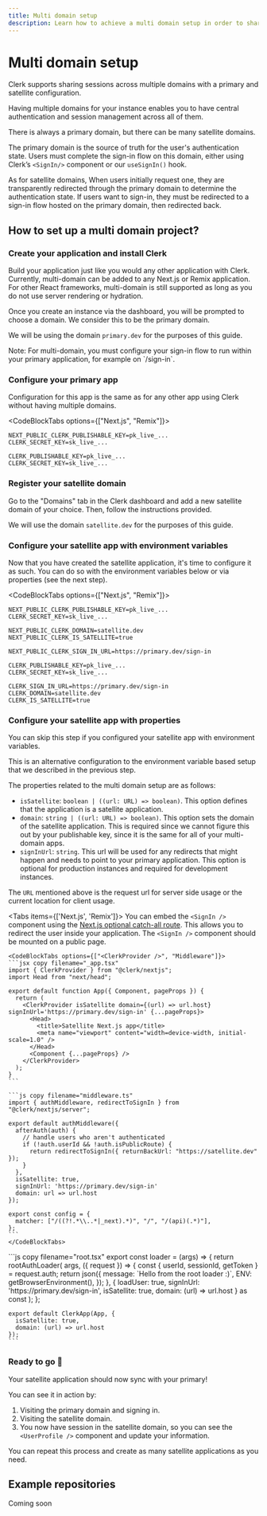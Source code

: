 ```yaml
---
title: Multi domain setup
description: Learn how to achieve a multi domain setup in order to share authentication and session management across domains.
---
```



# Multi domain setup

Clerk supports sharing sessions across multiple domains with a primary and satellite configuration.

Having multiple domains for your instance enables you to have central authentication and session management across all of them.

There is always a primary domain, but there can be many satellite domains.

The primary domain is the source of truth for the user's authentication state. Users must complete the sign-in flow on this domain, either using Clerk’s `<SignIn/>` component or our `useSignIn()` hook.

As for satellite domains, When users initially request one, they are transparently redirected through the primary domain to determine the authentication state. If users want to sign-in, they must be redirected to a sign-in flow hosted on the primary domain, then redirected back.

## How to set up a multi domain project?

<Steps>

### Create your application and install Clerk
Build your application just like you would any other application with Clerk. Currently, multi-domain can be added to any Next.js or Remix application. For other React frameworks, multi-domain is still supported as long as you do not use server rendering or hydration.

Once you create an instance via the dashboard, you will be prompted to choose a domain. We consider this to be the primary domain.

We will be using the domain `primary.dev` for the purposes of this guide.

<Callout type="info">
Note: For multi-domain, you must configure your sign-in flow to run within your primary application, for example on `/sign-in`.
</Callout>

### Configure your primary app

Configuration for this app is the same as for any other app using Clerk without having multiple domains.

<CodeBlockTabs options={["Next.js", "Remix"]}>
```env copy filename=".env.local"
NEXT_PUBLIC_CLERK_PUBLISHABLE_KEY=pk_live_...
CLERK_SECRET_KEY=sk_live_...
```
```env filename=".env" copy
CLERK_PUBLISHABLE_KEY=pk_live_...
CLERK_SECRET_KEY=sk_live_...
```
</CodeBlockTabs>

### Register your satellite domain

Go to the "Domains" tab in the Clerk dashboard and add a new satellite domain of your choice. Then, follow the instructions provided.

We will use the domain `satellite.dev` for the purposes of this guide.

<Images
src="/docs/images/advance/multi-domain/satellite-domain-add.png"
width={3024}
height={1748}
alt="Clerk Dashboard inside the satellites tab of the domain"
/>

### Configure your satellite app with environment variables

Now that you have created the satellite application, it's time to configure it as such. You can do so with the environment variables below or via properties (see the next step).

<CodeBlockTabs options={["Next.js", "Remix"]}>
```env copy filename=".env.local"
NEXT_PUBLIC_CLERK_PUBLISHABLE_KEY=pk_live_...
CLERK_SECRET_KEY=sk_live_...

NEXT_PUBLIC_CLERK_DOMAIN=satellite.dev
NEXT_PUBLIC_CLERK_IS_SATELLITE=true

NEXT_PUBLIC_CLERK_SIGN_IN_URL=https://primary.dev/sign-in
```
```env filename=".env" copy
CLERK_PUBLISHABLE_KEY=pk_live_...
CLERK_SECRET_KEY=sk_live_...

CLERK_SIGN_IN_URL=https://primary.dev/sign-in
CLERK_DOMAIN=satellite.dev
CLERK_IS_SATELLITE=true
```
</CodeBlockTabs>

### Configure your satellite app with properties

You can skip this step if you configured your satellite app with environment variables.

This is an alternative configuration to the environment variable based setup that we described in the previous step.

The properties related to the multi domain setup are as follows:
* `isSatellite`: `boolean | ((url: URL) => boolean)`. This option defines that the application is a satellite application.
* `domain`: `string | ((url: URL) => boolean)`. This option sets the domain of the satellite application. This is required since we cannot figure this out by your publishable key, since it is the same for all of your multi-domain apps.
* `signInUrl`: `string`. This url will be used for any redirects that might happen and needs to point to your primary application. This option is optional for production instances and required for development instances.

The `URL` mentioned above is the request url for server side usage or the current location for client usage.

<Tabs items={['Next.js', 'Remix']}>
  <Tab>
    You can embed the `<SignIn />` component using the [Next.js optional catch-all route](https://nextjs.org/docs/pages/building-your-application/routing/dynamic-routes#optional-catch-all-routes). This allows you to redirect the user inside your application. The `<SignIn />` component should be mounted on a public page.

    <CodeBlockTabs options={["<ClerkProvider />", "Middleware"]}>
    ```jsx copy filename="_app.tsx"
    import { ClerkProvider } from "@clerk/nextjs";
    import Head from "next/head";

    export default function App({ Component, pageProps }) {
      return (
        <ClerkProvider isSatellite domain={(url) => url.host} signInUrl='https://primary.dev/sign-in' {...pageProps}>
          <Head>
            <title>Satellite Next.js app</title>
            <meta name="viewport" content="width=device-width, initial-scale=1.0" />
          </Head>
          <Component {...pageProps} />
        </ClerkProvider>
      );
    }
    ```

    ```js copy filename="middleware.ts"
    import { authMiddleware, redirectToSignIn } from "@clerk/nextjs/server";

    export default authMiddleware({
      afterAuth(auth) {
        // handle users who aren't authenticated
        if (!auth.userId && !auth.isPublicRoute) {
          return redirectToSignIn({ returnBackUrl: "https://satellite.dev" });
        }
      },
      isSatellite: true,
      signInUrl: 'https://primary.dev/sign-in'
      domain: url => url.host
    });

    export const config = {
      matcher: ["/((?!.*\\..*|_next).*)", "/", "/(api)(.*)"],
    };
    ```
    </CodeBlockTabs>
  </Tab>

  <Tab>
    ```js copy filename="root.tsx"
    export const loader = (args) => {
      return rootAuthLoader(
        args,
        ({ request }) => {
          const { userId, sessionId, getToken } = request.auth;
          return json({
              message: `Hello from the root loader :)`,
              ENV: getBrowserEnvironment(),
          });
        },
        {
          loadUser: true,
          signInUrl: 'https://primary.dev/sign-in',
          isSatellite: true,
          domain: (url) => url.host
        } as const
      );
    };

    export default ClerkApp(App, {
      isSatellite: true,
      domain: (url) => url.host
    });
    ```
  </Tab>

</Tabs>

### Ready to go 🎉

Your satellite application should now sync with your primary! 

You can see it in action by: 
1. Visiting the primary domain and signing in.
2. Visiting the satellite domain.
3. You now have session in the satellite domain, so you can see the `<UserProfile />` component and update your information.

You can repeat this process and create as many satellite applications as you need.

</Steps>

## Example repositories
 
Coming soon